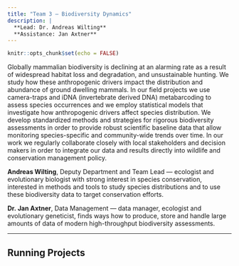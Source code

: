 ```yaml
---
title: "Team 3 — Biodiversity Dynamics"
description: |
  **Lead: Dr. Andreas Wilting**   
  **Assistance: Jan Axtner**  
---
```


```r
knitr::opts_chunk$set(echo = FALSE)
```

<div class='highlightbox'>
  <span class='highlight'>
  Globally mammalian biodiversity is declining at an alarming rate as a result of widespread habitat loss and degradation, and unsustainable hunting. We study how these anthropogenic drivers impact the distribution and abundance of ground dwelling mammals. In our field projects we use camera-traps and iDNA (invertebrate derived DNA) metabarcoding to assess species occurrences and we employ statistical models that investigate how anthropogenic drivers affect species distribution. We develop standardized methods and strategies for rigorous biodiversity assessments in order to provide robust scientific baseline data that allow monitoring species-specific and community-wide trends over time. In our work we regularly collaborate closely with local stakeholders and decision makers in order to integrate our data and results directly into wildlife and conservation management policy.
  </span>
</div>

**Andreas Wilting**, Deputy Department and Team Lead —  ecologist and evolutionary biologist with strong interest in species conservation, interested in methods and tools to study species distributions and to use these biodiversity data to target conservation efforts.

**Dr. Jan Axtner**, Data Management — data manager, ecologist and evolutionary geneticist, finds ways how to produce, store and handle large amounts of data of modern high-throughput biodiversity assessments.

---

## Running Projects